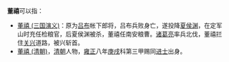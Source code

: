 '''董禧'''可以指：

* [[三国演义角色列表#董|董禧 (三国演义)]]：原为[[吕布|吕布]]帐下郎将，吕布兵败身亡，遂投降[[夏侯渊|夏侯渊]]，在定军山时充任检粮官，后夏侯渊被杀，董禧任南安粮曹。[[诸葛亮|诸葛亮]]率兵北伐，董禧拦住[[关兴|关兴]]道路，被兴斩首。
* [[董禧_(清朝)|董禧 (清朝)]]，[[清朝|清朝]]人物，[[雍正|雍正]]八年[[庚戌|庚戌]]科第三甲赐同[[进士|进士]]出身。

{{消歧义|X|cat=二字董姓人名消歧义}}